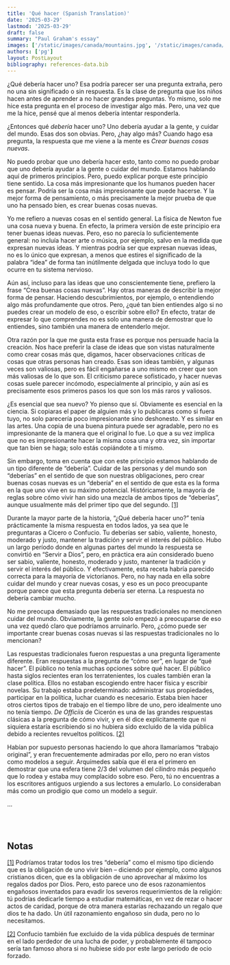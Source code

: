 ```yaml
---
title: 'Qué hacer (Spanish Translation)'
date: '2025-03-29'
lastmod: '2025-03-29'
draft: false
summary: "Paul Graham's essay"
images: ['/static/images/canada/mountains.jpg', '/static/images/canada/toronto.jpg']
authors: ['pg']
layout: PostLayout
bibliography: references-data.bib
---
```


¿Qué debería hacer uno? Esa podría parecer ser una pregunta extraña, pero no una sin significado o sin respuesta. Es la clase de pregunta que los niños hacen antes de aprender a no hacer grandes preguntas. Yo mismo, solo me hice esta pregunta en el proceso de investigar algo más. Pero, una vez que me la hice, pensé que al menos debería intentar responderla.

¿Entonces qué _debería_ hacer uno? Uno debería ayudar a la gente, y cuidar del mundo. Esas dos son obvias. Pero, ¿hay algo más? Cuando hago esa pregunta, la respuesta que me viene a la mente es _Crear buenas cosas nuevas_.

No puedo probar que uno debería hacer esto, tanto como no puedo probar que uno debería ayudar a la gente o cuidar del mundo. Estamos hablando aquí de primeros principios. Pero, puedo explicar porque este principio tiene sentido. La cosa más impresionante que los humanos pueden hacer es pensar. Podría ser la cosa más impresionante que puede hacerse. Y la mejor forma de pensamiento, o más precisamente la mejor prueba de que uno ha pensado bien, es crear buenas cosas nuevas.

Yo me refiero a nuevas cosas en el sentido general. La física de Newton fue una cosa nueva y buena. En efecto, la primera versión de este principio era tener buenas ideas nuevas. Pero, eso no parecía lo suficientemente general: no incluía hacer arte o música, por ejemplo, salvo en la medida que expresan nuevas ideas. Y mientras podría ser que expresan nuevas ideas, no es lo único que expresan, a menos que estires el significado de la palabra “idea” de forma tan inútilmente delgada que incluya todo lo que ocurre en tu sistema nervioso.

Aún así, incluso para las ideas que uno conscientemente tiene, prefiero la frase “Crea buenas cosas nuevas”. Hay otras maneras de describir la mejor forma de pensar. Haciendo descubrimientos, por ejemplo, o entendiendo algo más profundamente que otros. Pero, ¿qué tan bien entiendes algo si no puedes crear un modelo de eso, o escribir sobre ello? En efecto, tratar de expresar lo que comprendes no es solo una manera de demostrar que lo entiendes, sino también una manera de entenderlo mejor.

Otra razón por la que me gusta esta frase es porque nos persuade hacia la creación. Nos hace preferir la clase de ideas que son vistas naturalmente como crear cosas más que, digamos, hacer observaciones críticas de cosas que otras personas han creado. Esas son ideas también, y algunas veces son valiosas, pero es fácil engañarse a uno mismo en creer que son más valiosas de lo que son. El criticismo parece sofisticado, y hacer nuevas cosas suele parecer incómodo, especialmente al principio, y aún así es precisamente esos primeros pasos los que son los más raros y valiosos.

¿Es esencial que sea nuevo? Yo pienso que sí. Obviamente es esencial en la ciencia. Si copiaras el paper de alguien más y lo publicaras como si fuera tuyo, no solo parecería poco impresionante sino deshonesto. Y es similar en las artes. Una copia de una buena pintura puede ser agradable, pero no es impresionante de la manera que el original lo fue. Lo que a su vez implica que no es impresionante hacer la misma cosa una y otra vez, sin importar que tan bien se haga; solo estás copiándote a ti mismo.

Sin embargo, toma en cuenta que con este principio estamos hablando de un tipo diferente de “debería”. Cuidar de las personas y del mundo son “deberías” en el sentido de que son nuestras obligaciones, pero crear buenas cosas nuevas es un “debería” en el sentido de que esta es la forma en la que uno vive en su máximo potencial. Históricamente, la mayoría de reglas sobre cómo vivir han sido una mezcla de ambos tipos de “deberías”, aunque usualmente más del primer tipo que del segundo. [[1]](#f1n)

Durante la mayor parte de la historia, “¿Qué debería hacer uno?” tenía prácticamente la misma respuesta en todos lados, ya sea que le preguntaras a Cicero o Confucio. Tu deberías ser sabio, valiente, honesto, moderado y justo, mantener la tradición y servir el interés del público. Hubo un largo período donde en algunas partes del mundo la respuesta se convirtió en “Servir a Dios”, pero, en práctica era aún considerado bueno ser sabio, valiente, honesto, moderado y justo, mantener la tradición y servir el interés del público. Y efectivamente, esta receta habría parecido correcta para la mayoría de victorianos. Pero, no hay nada en ella sobre cuidar del mundo y crear nuevas cosas, y eso es un poco preocupante porque parece que esta pregunta debería ser eterna. La respuesta no debería cambiar mucho.

No me preocupa demasiado que las respuestas tradicionales no mencionen cuidar del mundo. Obviamente, la gente solo empezó a preocuparse de eso una vez quedó claro que podríamos arruinarlo. Pero, ¿cómo puede ser importante crear buenas cosas nuevas si las respuestas tradicionales no lo mencionan?

Las respuestas tradicionales fueron respuestas a una pregunta ligeramente diferente. Eran respuestas a la pregunta de “cómo ser”, en lugar de “qué hacer”. El público no tenía muchas opciones sobre qué hacer. El público hasta siglos recientes eran los terratenientes, los cuales también eran la clase política. Ellos no estaban escogiendo entre hacer física y escribir novelas. Su trabajo estaba predeterminado: administrar sus propiedades, participar en la política, luchar cuando es necesario. Estaba bien hacer otros ciertos tipos de trabajo en el tiempo libre de uno, pero idealmente uno no tenía tiempo. _De Officiis_ de Cicerón es una de las grandes respuestas clásicas a la pregunta de cómo vivir, y en él dice explícitamente que ni siquiera estaría escribiendo si no hubiera sido excluido de la vida pública debido a recientes revueltos políticos. [[2]](#f2n)

Habían por supuesto personas haciendo lo que ahora llamaríamos “trabajo original”, y eran frecuentemente admiradas por ello, pero no eran vistos como modelos a seguir. Arquímedes sabía que él era el primero en demostrar que una esfera tiene 2/3 del volumen del cilindro más pequeño que lo rodea y estaba muy complacido sobre eso. Pero, tú no encuentras a los escritores antiguos urgiendo a sus lectores a emularlo. Lo consideraban más como un prodigio que como un modelo a seguir.

...

<br /><br />

## Notas
<a id="f1n"></a>
[[1]](#f1n) Podríamos tratar todos los tres “debería” como el mismo tipo diciendo que es la obligación de uno vivir bien – diciendo por ejemplo, como algunos cristianos dicen, que es la obligación de uno aprovechar al máximo los regalos dados por Dios. Pero, esto parece uno de esos razonamientos engañosos inventados para evadir los severos requerimientos de la religión: tú podrías dedicarle tiempo a estudiar matemáticas, en vez de rezar o hacer actos de caridad, porque de otra manera estarías rechazando un regalo que dios te ha dado. Un útil razonamiento engañoso sin duda, pero no lo necesitamos.

<a id="f2n"></a>
[[2]](#f2n) Confucio también fue excluido de la vida pública después de terminar en el lado perdedor de una lucha de poder, y probablemente él tampoco sería tan famoso ahora si no hubiese sido por este largo período de ocio forzado.